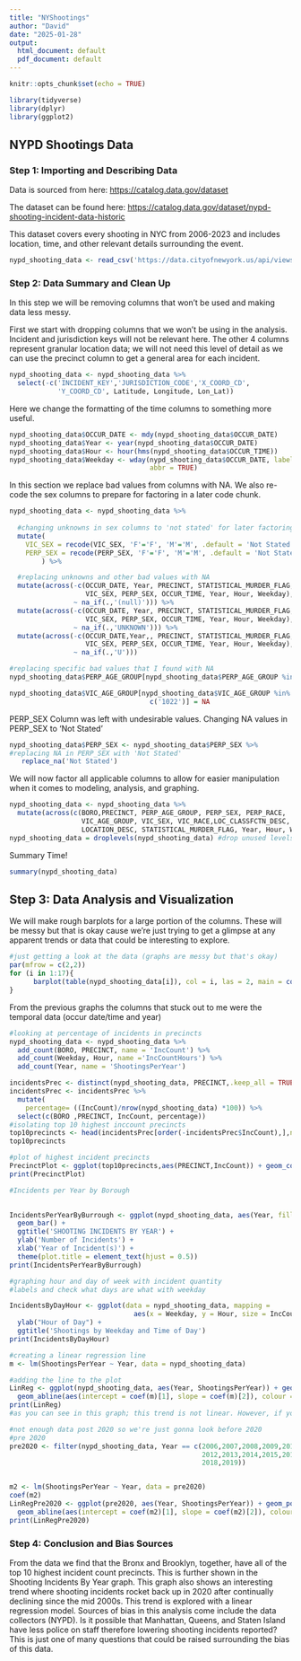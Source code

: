 ---
title: "NYShootings"
author: "David"
date: "2025-01-28"
output:
  html_document: default
  pdf_document: default
---

```{r setup, include=FALSE}
knitr::opts_chunk$set(echo = TRUE)
```
```{r library, message=FALSE}
library(tidyverse)
library(dplyr)
library(ggplot2)
```

## NYPD Shootings Data
### Step 1: Importing and Describing Data
Data is sourced from here: <https://catalog.data.gov/dataset>

The dataset can be found here: <https://catalog.data.gov/dataset/nypd-shooting-incident-data-historic>

This dataset covers every shooting in NYC from 2006-2023 and 
includes location, time, and other relevant details surrounding the event.

``` {r import data}
nypd_shooting_data <- read_csv('https://data.cityofnewyork.us/api/views/833y-fsy8/rows.csv?accessType=DOWNLOAD')
```
### Step 2: Data Summary and Clean Up
In this step we will be removing columns that won't be used and making data less messy.

First we start with dropping columns that we won't be using in the analysis. 
Incident and jurisdiction keys will not be relevant here. The other 4 columns represent granular location data; we will not need this level of detail as we 
can use the precinct column to get a general area for each incident. 
```{r drop-columns}
nypd_shooting_data <- nypd_shooting_data %>%
  select(-c('INCIDENT_KEY','JURISDICTION_CODE','X_COORD_CD',
            'Y_COORD_CD', Latitude, Longitude, Lon_Lat))
```
Here we change the formatting of the time columns to something more useful.

``` {r change-date}
nypd_shooting_data$OCCUR_DATE <- mdy(nypd_shooting_data$OCCUR_DATE)
nypd_shooting_data$Year <- year(nypd_shooting_data$OCCUR_DATE)
nypd_shooting_data$Hour <- hour(hms(nypd_shooting_data$OCCUR_TIME))
nypd_shooting_data$Weekday <- wday(nypd_shooting_data$OCCUR_DATE, label = TRUE,
                                   abbr = TRUE)
```
In this section we replace bad values from columns with NA. We also re-code the 
sex columns to prepare for factoring in a later code chunk.

```{r cleaning-bad-data}
nypd_shooting_data <- nypd_shooting_data %>%
  
  #changing unknowns in sex columns to 'not stated' for later factoring
  mutate(
    VIC_SEX = recode(VIC_SEX, 'F'='F', 'M'='M', .default = 'Not Stated'),
    PERP_SEX = recode(PERP_SEX, 'F'='F', 'M'='M', .default = 'Not Stated')
        ) %>%

  #replacing unknowns and other bad values with NA
  mutate(across(-c(OCCUR_DATE, Year, PRECINCT, STATISTICAL_MURDER_FLAG,
                   VIC_SEX, PERP_SEX, OCCUR_TIME, Year, Hour, Weekday), 
                ~ na_if(.,'(null)'))) %>%
  mutate(across(-c(OCCUR_DATE, Year, PRECINCT, STATISTICAL_MURDER_FLAG,
                   VIC_SEX, PERP_SEX, OCCUR_TIME, Year, Hour, Weekday), 
                ~ na_if(.,'UNKNOWN'))) %>%
  mutate(across(-c(OCCUR_DATE,Year,, PRECINCT, STATISTICAL_MURDER_FLAG,
                   VIC_SEX, PERP_SEX, OCCUR_TIME, Year, Hour, Weekday), 
                ~ na_if(.,'U')))

#replacing specific bad values that I found with NA
nypd_shooting_data$PERP_AGE_GROUP[nypd_shooting_data$PERP_AGE_GROUP %in% c('1020','1028','224','940')] = NA

nypd_shooting_data$VIC_AGE_GROUP[nypd_shooting_data$VIC_AGE_GROUP %in% 
                                   c('1022')] = NA
```
PERP_SEX Column was left with undesirable values. Changing NA values in PERP_SEX 
to 'Not Stated'
```{r NA-notstated}
nypd_shooting_data$PERP_SEX <- nypd_shooting_data$PERP_SEX %>%
#replacing NA in PERP_SEX with 'Not Stated'
   replace_na('Not Stated')
```

We will now factor all applicable columns to allow for easier manipulation when 
it comes to modeling, analysis, and graphing.

```{r factor}
nypd_shooting_data <- nypd_shooting_data %>%
  mutate(across(c(BORO,PRECINCT, PERP_AGE_GROUP, PERP_SEX, PERP_RACE, 
                  VIC_AGE_GROUP, VIC_SEX, VIC_RACE,LOC_CLASSFCTN_DESC,
                  LOCATION_DESC, STATISTICAL_MURDER_FLAG, Year, Hour, Weekday), factor))
nypd_shooting_data = droplevels(nypd_shooting_data) #drop unused levels
```
Summary Time!
```{r summary}
summary(nypd_shooting_data)
```
## Step 3: Data Analysis and Visualization
We will make rough barplots for a large portion of the columns. These will be
messy but that is okay cause we're just trying to get a glimpse at any apparent
trends or data that could be interesting to explore.
```{r eda-vis}
#just getting a look at the data (graphs are messy but that's okay)
par(mfrow = c(2,2))
for (i in 1:17){
      barplot(table(nypd_shooting_data[i]), col = i, las = 2, main = colnames(nypd_shooting_data)[i])
}
```
From the previous graphs the columns that stuck out to me were the temporal data
(occur date/time and year)
```{r Precincts}
#looking at percentage of incidents in precincts
nypd_shooting_data <- nypd_shooting_data %>%
  add_count(BORO, PRECINCT, name = 'IncCount') %>%
  add_count(Weekday, Hour, name ='IncCountHours') %>%
  add_count(Year, name = 'ShootingsPerYear')

incidentsPrec <- distinct(nypd_shooting_data, PRECINCT,.keep_all = TRUE) 
incidentsPrec <- incidentsPrec %>%
  mutate(
    percentage= ((IncCount)/nrow(nypd_shooting_data) *100)) %>%
  select(c(BORO ,PRECINCT, IncCount, percentage))
#isolating top 10 highest inccount precincts
top10precincts <- head(incidentsPrec[order(-incidentsPrec$IncCount),],n=10)
top10precincts

#plot of highest incident precincts
PrecinctPlot <- ggplot(top10precincts,aes(PRECINCT,IncCount)) + geom_col()
print(PrecinctPlot)
```
```{r Incidents-per-Year}
#Incidents per Year by Borough

  
IncidentsPerYearByBurrough <- ggplot(nypd_shooting_data, aes(Year, fill = BORO)) +
  geom_bar() +
  ggtitle('SHOOTING INCIDENTS BY YEAR') +
  ylab('Number of Incidents') +
  xlab('Year of Incident(s)') +
  theme(plot.title = element_text(hjust = 0.5))
print(IncidentsPerYearByBurrough)

```
```{r Hour and Day}
#graphing hour and day of week with incident quantity
#labels and check what days are what with weekday

IncidentsByDayHour <- ggplot(data = nypd_shooting_data, mapping = 
                               aes(x = Weekday, y = Hour, size = IncCountHours, colour = IncCountHours) ) + scale_size(range = c(1,10)) + geom_point() + scale_color_distiller(palette = "YlOrRd", direction = 1) +
  ylab("Hour of Day") +
  ggtitle('Shootings by Weekday and Time of Day')
print(IncidentsByDayHour)
```

``` {r models}
#creating a linear regression line
m <- lm(ShootingsPerYear ~ Year, data = nypd_shooting_data)

#adding the line to the plot
LinReg <- ggplot(nypd_shooting_data, aes(Year, ShootingsPerYear)) + geom_point() + 
  geom_abline(aes(intercept = coef(m)[1], slope = coef(m)[2]), colour = "red")
print(LinReg)
#as you can see in this graph; this trend is not linear. However, if you were to separate the data into two graphs from 2006 -2019 and 2020 - Present you would see a linear trend in both. There was a massive spike in shootings in 2020 likely due to unrest during the COVID-19 Pandemic.

#not enough data post 2020 so we're just gonna look before 2020
#pre 2020
pre2020 <- filter(nypd_shooting_data, Year == c(2006,2007,2008,2009,2010,2011,
                                                2012,2013,2014,2015,2016,2017,
                                                2018,2019))


m2 <- lm(ShootingsPerYear ~ Year, data = pre2020)
coef(m2)
LinRegPre2020 <- ggplot(pre2020, aes(Year, ShootingsPerYear)) + geom_point() + 
  geom_abline(aes(intercept = coef(m2)[1], slope = coef(m2)[2]), colour = "red")
print(LinRegPre2020)

```

### Step 4: Conclusion and Bias Sources
From the data we find that the Bronx and Brooklyn, together, have all of the
top 10 highest incident count precincts. This is further shown in the Shooting Incidents By Year graph. This graph also shows an interesting trend where 
shooting incidents rocket back up in 2020 after continually declining 
since the mid 2000s. This trend is explored with a linear regression model. 
Sources of bias in this analysis come include the data collectors (NYPD). Is it possible that Manhattan, Queens, and Staten Island have less police on staff 
therefore lowering shooting incidents reported? This is just one of 
many questions that could be raised surrounding the bias of this data.

